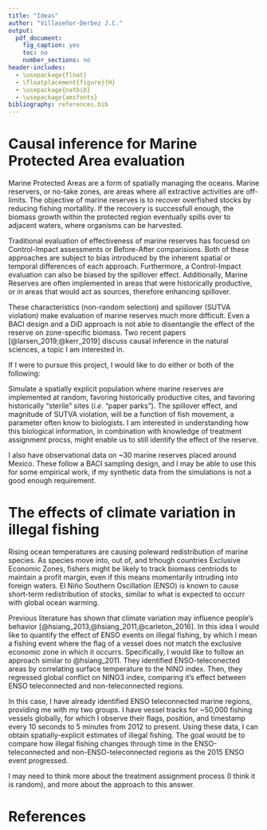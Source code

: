 ```yaml
---
title: "Ideas"
author: "Villaseñor-Derbez J.C."
output:
  pdf_document: 
    fig_caption: yes
    toc: no
    number_sections: no
header-includes:
  - \usepackage{float}
  - \floatplacement{figure}{H}
  - \usepackage{natbib}
  - \usepackage{amsfonts}
bibliography: references.bib
---
```


# Causal inference for Marine Protected Area evaluation

Marine Protected Areas are a form of spatially managing the oceans. Marine reservers, or no-take zones, are areas where all extractive activities are off-limits. The objective of marine reserves is to recover overfished stocks by reducing fishing mortallity. If the recovery is successfull enough, the biomass growth within the protected region eventually spills over to adjacent waters, where organisms can be harvested.

Traditional evaluation of effectiveness of marine reserves has focuesd on Control-Impact assessments or Before-After comparisions. Both of these approaches are subject to bias introduced by the inherent spatial or temporal differences of each approach. Furthermore, a Control-Impact evaluation can also be biased by the spillover effect. Additionally, Marine Reserves are often implemented in areas that were historically productive, or in areas that would act as sources, therefore enhancing spillover.

These characteristics (non-random selection) and spillover (SUTVA violation) make evaluation of marine reserves much more difficult. Even a BACI design and a DiD approach is not able to disentangle the effect of the reserve on zone-specific biomass. Two recent papers [@larsen_2019;@kerr_2019] discuss causal inference in the natural sciences, a topic I am interested in.

If I were to pursue this project, I would like to do either or both of the following:

Simulate a spatially explicit population where marine reserves are implemented at random, favoring historically productive cites, and favoring historically "sterile" sites (*i.e.* "paper parks"). The spillover effect, and magnitude of SUTVA violation, will be a function of fish movement, a parameter often know to biologists. I am interested in understanding how this biological information, in combination with knowledge of treatment assignment procss, might enable us to still identify the effect of the reserve.

I also have observational data on ~30 marine reserves placed around Mexico. These follow a BACI sampling design, and I may be able to use this for some empirical work, if my synthetic data from the simulations is not a good enough requirement.

# The effects of climate variation in illegal fishing

Rising ocean temperatures are causing poleward redistribution of marine species. As species move into, out of, and trhough countries Exclusive Economic Zones, fishers might be likely to track biomass centriods to maintain a profit margin, even if this means momentarily intruding into foreign waters. El Niño Southern Oscillation (ENSO) is known to cause short-term redistribution of stocks, similar to what is expected to occurr with global ocean warming. 

Previous literature has shown that climate variation may influence people's behavior [@hsiang_2013,@hsiang_2011,@carleton_2016]. In this idea I would like to quantify the effect of ENSO events on illegal fishing, by which I mean a fishing event where the flag of a vessel does not match the exclusive economic zone in which it occurrs. Specifically, I would like to follow an approach similar to @hsiang_2011. They identified ENSO-teleconected areas by correlating surface temperature to the NINO index. Then, they regressed global conflict on NINO3 index, comparing it's effect between ENSO teleconnected and non-teleconnected regions.

In this case, I have already identified ENSO teleconnected marine regions, providing me with my two groups. I have vessel tracks for ~50,000 fishing vessels globally, for which I observe their flags, position, and timestamp every 10 seconds to 5 minutes from 2012 to present. Using these data, I can obtain spatially-explicit estimates of illegal fishing. The goal would be to compare how illegal fishing changes through time in the ENSO-teleconnected and non-ENSO-teleconnected regions as the 2015 ENSO event progressed.

I may need to think more about the treatment assignment process (I think it is random), and more about the approach to this answer.

# References
























